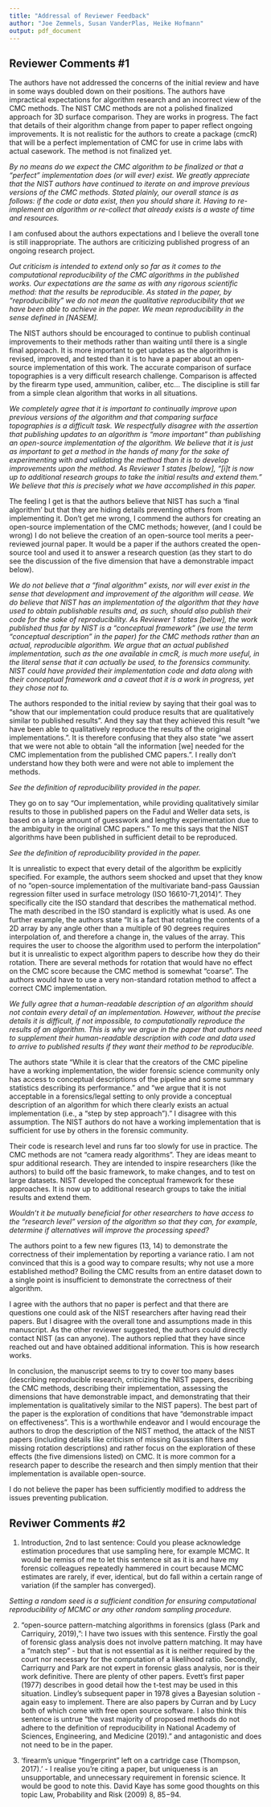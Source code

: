 ```yaml
---
title: "Addressal of Reviewer Feedback"
author: "Joe Zemmels, Susan VanderPlas, Heike Hofmann"
output: pdf_document
---
```


## Reviewer Comments \#1

The authors have not addressed the concerns of the initial review and have in some ways doubled down on their positions. The authors have impractical expectations for algorithm research and an incorrect view of the CMC methods. The NIST CMC methods are not a polished finalized approach for 3D surface comparison. They are works in progress. The fact that details of their algorithm change from paper to paper reflect ongoing improvements. It is not realistic for the authors to create a package (cmcR) that will be a perfect implementation of CMC for use in crime labs with actual casework. The method is not finalized yet.

*By no means do we expect the CMC algorithm to be finalized or that a "perfect" implementation does (or will ever) exist. We greatly appreciate that the NIST authors have continued to iterate on and improve previous versions of the CMC methods. Stated plainly, our overall stance is as follows: if the code or data exist, then you should share it. Having to re-implement an algorithm or re-collect that already exists is a waste of time and resources.*

I am confused about the authors expectations and I believe the overall tone is still inappropriate. The authors are criticizing published progress of an ongoing research project. 

*Out criticism is intended to extend only so far as it comes to the computational reproducibility of the CMC algorithms in the published works. Our expectations are the same as with any rigorous scientific method: that the results be reproducible. As stated in the paper, by "reproducibility" we do not mean the qualitative reproducibility that we have been able to achieve in the paper. We mean reproducibility in the sense defined in [NASEM].*

The NIST authors should be encouraged to continue to publish continual improvements to their methods rather than waiting until there is a single final approach. It is more important to get updates as the algorithm is revised, improved, and tested than it is to have a paper about an open-source implementation of this work. The accurate comparison of surface topographies is a very difficult research challenge. Comparison is affected by the firearm type used, ammunition, caliber, etc... The discipline is still far from a simple clean algorithm that works in all situations. 

*We completely agree that it is important to continually improve upon previous versions of the algorithm and that comparing surface topographies is a difficult task. We respectfully disagree with the assertion that publishing updates to an algorithm is "more important" than publishing an open-source implementation of the algorithm. We believe that it is just as important to get a method in the hands of many for the sake of experimenting with and validating the method than it is to develop improvements upon the method. As Reviewer 1 states [below], "[i]t is now up to additional research groups to take the initial results and extend them." We believe that this is precisely what we have accomplished in this paper.*

The feeling I get is that the authors believe that NIST has such a ‘final algorithm’ but that they are hiding details preventing others from implementing it. Don’t get me wrong, I commend the authors for creating an open-source implementation of the CMC methods; however, (and I could be wrong) I do not believe the creation of an open-source tool merits a peer-reviewed journal paper. It would be a paper if the authors created the open-source tool and used it to answer a research question (as they start to do see the discussion of the five dimension that have a demonstrable impact below).

*We do not believe that a "final algorithm" exists, nor will ever exist in the sense that development and improvement of the algorithm will cease. We do believe that NIST has an implementation of the algorithm that they have used to obtain publishable results and, as such, should also publish their code for the sake of reproducibility. As Reviewer 1 states [below], the work published thus far by NIST is a "conceptual framework" (we use the term "conceptual description" in the paper) for the CMC methods rather than an actual, reproducible algorithm. We argue that an actual published implementation, such as the one available in cmcR, is much more useful, in the literal sense that it can actually be used, to the forensics community. NIST could have provided their implementation code and data along with their conceptual framework and a caveat that it is a work in progress, yet they chose not to. *

The authors responded to the initial review by saying that their goal was to “show that our implementation could produce results that are qualitatively similar to published results”. And they say that they achieved this result “we have been able to qualitatively reproduce the results of the original implementations.”. It is therefore confusing that they also state “we assert that we were not able to obtain “all the information [we] needed for the CMC implementation from the published CMC papers.”. I really don’t understand how they both were and were not able to implement the methods. 

*See the definition of reproducibility provided in the paper.*

They go on to say “Our implementation, while providing qualitatively similar results to those in published papers on the Fadul and Weller data sets, is based on a large amount of guesswork and lengthy experimentation due to the ambiguity in the original CMC papers.” To me this says that the NIST algorithms have been published in sufficient detail to be reproduced. 

*See the definition of reproducibility provided in the paper.*

It is unrealistic to expect that every detail of the algorithm be explicitly specified. For example, the authors seem shocked and upset that they know of no “open-source implementation of the multivariate band-pass Gaussian regression filter used in surface metrology (ISO 16610-71,2014)”. They specifically cite the ISO standard that describes the mathematical method. The math described in the ISO standard is explicitly what is used. As one further example, the authors state “It is a fact that rotating the contents of a 2D array by any angle other than a multiple of 90 degrees requires interpolation of, and therefore a change in, the values of the array. This requires the user to choose the algorithm used to perform the interpolation” but it is unrealistic to expect algorithm papers to describe how they do their rotation. There are several methods for rotation that would have no effect on the CMC score because the CMC method is somewhat “coarse”. The authors would have to use a very non-standard rotation method to affect a correct CMC implementation.

*We fully agree that a human-readable description of an algorithm should not contain every detail of an implementation. However, without the precise details it is difficult, if not impossible, to computationally reproduce the results of an algorithm. This is why we argue in the paper that authors need to supplement their human-readable description with code and data used to arrive to published results if they want their method to be reproducible.*

The authors state “While it is clear that the creators of the CMC pipeline have a working implementation, the wider forensic science community only has access to conceptual descriptions of the pipeline and some summary statistics describing its performance.” and “we argue that it is not acceptable in a forensics/legal setting to only provide a conceptual description of an algorithm for which there clearly exists an actual implementation (i.e., a “step by step approach”).” I disagree with this assumption. The NIST authors do not have a working implementation that is sufficient for use by others in the forensic community. 


Their code is research level and runs far too slowly for use in practice. The CMC methods are not “camera ready algorithms”. They are ideas meant to spur additional research. They are intended to inspire researchers (like the authors) to build off the basic framework, to make changes, and to test on large datasets. NIST developed the conceptual framework for these approaches. It is now up to additional research groups to take the initial results and extend them.

*Wouldn't it be mutually beneficial for other researchers to have access to the "research level" version of the algorithm so that they can, for example, determine if alternatives will improve the processing speed?*

The authors point to a few new figures (13, 14) to demonstrate the correctness of their implementation by reporting a variance ratio. I am not convinced that this is a good way to compare results; why not use a more established method? Boiling the CMC results from an entire dataset down to a single point is insufficient to demonstrate the correctness of their algorithm.

I agree with the authors that no paper is perfect and that there are questions one could ask of the NIST researchers after having read their papers. But I disagree with the overall tone and assumptions made in this manuscript. As the other reviewer suggested, the authors could directly contact NIST (as can anyone). The authors replied that they have since reached out and have obtained additional information. This is how research works.

In conclusion, the manuscript seems to try to cover too many bases (describing reproducible research, criticizing the NIST papers, describing the CMC methods, describing their implementation, assessing the dimensions that have demonstrable impact, and demonstrating that their implementation is qualitatively similar to the NIST papers).  The best part of the paper is the exploration of conditions that have “demonstrable impact on effectiveness”. This is a worthwhile endeavor and I would encourage the authors to drop the description of the NIST method, the attack of the NIST papers (including details like criticism of missing Gaussian filters and missing rotation descriptions) and rather focus on the exploration of these effects (the five dimensions listed) on CMC. It is more common for a research paper to describe the research and then simply mention that their implementation is available open-source.

I do not believe the paper has been sufficiently modified to address the issues preventing publication.


## Reviwer Comments \#2

1. Introduction, 2nd to last sentence: Could you please acknowledge estimation procedures that use sampling here, for example MCMC. It would be remiss of me to let this sentence sit as it is and have my forensic colleagues repeatedly hammered in court because MCMC estimates are rarely, if ever, identical, but do fall within a certain range of variation (if the sampler has converged).

*Setting a random seed is a sufficient condition for ensuring computational reproducibility of MCMC or any other random sampling procedure.*

2. "open-source pattern-matching algorithms in forensics (glass (Park and Carriquiry, 2019),": I have two issues with this sentence. Firstly the goal of forensic glass analysis does not involve pattern matching. It may have a "match step" - but that is not essential as it is neither required by the court nor necessary for the computation of a likelihood ratio. Secondly, Carriqurry and Park are not expert in forensic glass analysis, nor is their work definitive. There are plenty of other papers. Evett's first paper (1977) describes in good detail how the t-test may be used in this situation. Lindley's subsequent paper in 1978 gives a Bayesian solution - again easy to implement. There are also papers by Curran and by Lucy both of which come with free open source software. I also think this sentence is untrue "the vast majority of proposed methods do not adhere to the definition of reproducibility in National Academy of Sciences, Engineering, and Medicine (2019)." and antagonistic and does not need to be in the paper.

3. 'firearm’s unique "fingerprint" left on a cartridge case (Thompson, 2017).' - I realise you're citing a paper, but uniqueness is an unsupportable, and unnecessary requirement in forensic science. It would be good to note this. David Kaye has some good thoughts on this topic Law, Probability and Risk (2009) 8, 85−94.

